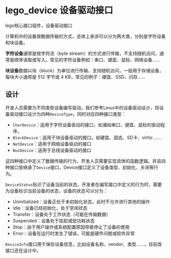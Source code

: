 # lego_device 设备驱动接口

lego核心接口组件，设备驱动接口

计算机中的设备按数据传输的方式，总体上来讲可以分为两大类，分别是字符设备和块设备。

**字符设备**通常是按字符流（byte stream）的方式进行传输，不支持随机访问，通常是顺序读取或写入。常见的字符设备例如：串口、键盘、鼠标、网络设备……

**块设备**数据以块（block）为单位进行传输，支持随机访问，一般用于存储设备，每块大小通常是 512 字节或 4 KB，常见的例子：硬盘、SSD、闪存……

## 设计

开发人员需要为不同类型设备编写驱动。我们参考Linux中的设备驱动设计，将设备驱动接口设计为四种`DeviceType`，同时对应四种接口类型：

- `CharDevice`：适用于字符设备驱动的接口，如诸如串口、键盘、鼠标的驱动程序。
- `BlockDevice`：适用于块设备驱动的接口，如硬盘、固态、SD卡、virtio ……
- `NetDevice`：适用于网络设备驱动的接口
- `BusDevice`：适用于总线设备驱动的接口

这四种接口中定义了数据传输的行为，开发人员需要实现具体的函数逻辑。并且四种接口皆继承了`Device`接口，Device接口定义了设备类型、初始化、关闭等行为。

`DeviceStatus`标识了设备当前的状态，开发者在编写接口中定义的行为时，需要为设备标识当前设备的状态，设备的状态可以分为：

- Uninitialized：设备正处于未初始化状态，此时不允许进行其他的操作
- Idle：设备已经初始化，处于空闲状态
- Transfer：设备处于工作状态（可能在传输数据）
- Suspended：设备处于挂起或低功耗状态
- Stop：由于用户操作或系统配置原因导致停止了设备的使用
- Error：设备在运行时发生了错误，可能是硬件问题或软件异常

`DeviceInfo`接口用于保存设备信息，比如设备名称、vendor、类型……，目前改接口还在设计中。
